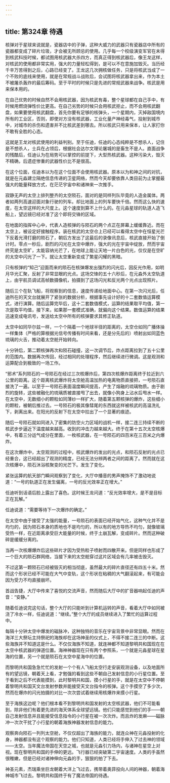 ```yaml
---
---
---
```

title: 第324章 待遇
---



核弹对于星球来说就是，瓷器店中的子弹，这种大威力的武器只有瓷器店中所有的瓷器都变成了碎片垃圾，才会被无所顾忌的使用。几乎每一个校级演变军官在未得到核武科技时候，都试图用核武器大杀四方，而真正得到核武器后，像王龙这样，对核武的使用都非常实用，强大的力量轻松得到，是可以不在意施加毁灭。当历经千辛万苦得到之后，心路已经变了。王龙这几次拥核做任务，只是将核武当成了一个不败的底线来使用，就是在常规战斗战败后，会试图将核武器拿出来，作为本土不被屠杀轰炸的最后筹码。至于平时的时候只是先进的常规武器来战争。核武是用来保本用的。

在自己优势的时候自然不会用核武器，因为核武有毒，整个星球都在自己手中，有时候用燃烧弹性价比更高。在自己劣势的时候只会用核武拒止，而不会用核武翻盘，如果要使用核武翻盘，首先你要有足够的核弹头，一个星期内，灭掉敌国境内所有的工业区，否则，即使对方没有核武器，工业化量产神经毒气，投射到城市中，对城市的杀伤和遗害并不比核武差到哪去。所以核武只用来保本，让人家打你不敢有全胜的心态。

这就是王龙对核武使用的利益判别。至于任迪，任迪的心态纯粹是不想杀人，记住是不想杀人，士兵在占领后，根据社会达尔文理论屠城的是畜生不是人。直面战争的残酷后，任迪认为在局势可以掌控的前提下，大型热核武器。这种污染大，毁灭不精确，后遗症惨重的武器性价比不是很高。

在这个位面，任迪本以为在这个位面不会使用核武器。原本以为和神之间的对抗，就是在元淼建立隔绝信息传递的卫星网络，然而今天却要依靠人类目前为止掌握最强大的能量释放方式，在茫茫宇宙中和诸神来一次推手。

寂静无声的太空上排列整齐的太空陨石，面对的是同样列队毕竟的人造金属体。两者如两列高速迎面对象行驶的列车。却比地面上的列车要快千倍。然而这么快的速度，在太空这样的大尺度上。这个速度到算不上什么的。在元淼星球的轨道人造飞船上，望远镜已经对准了这个即将交锋的区域。

在地面的指挥中心中，代表人造核弹的与陨石的两个点正在屏幕上缓缓靠近。而在太空上，被设定好接触程序。装在核武的太空仓上已经可以看得太空中在恒星光芒下反着光滑打磨的陨石了，朝后方发出了这最后的录像讯息后，核武直接开始了倒计时。零点一秒后，剧烈的闪光在太空中爆炸，强大的光在宇宙中绽放，然而宇宙终究是太空旷，太能容纳光芒了，在地球上能让天地一片白色的光，仅仅是在空旷的太空中闪光了一下。就让太空重新变成了繁星闪耀的黑暗。

只有核弹的“知己”迎面而来的陨石在核弹爆发出强烈的闪光后，因反光作用，如明月华光汇聚，反射了非常显眼的光点。这场交锋的五十六秒后，在元淼外太空轨道上，由宇航员调试高帧数摄像机，拍摄到了这场闪光和反光两个光点出现照片。

随后三个在轨飞船，将观察到的信息，速度传递给地面中心。在第一次闪光后，任迪所在的天文台就展开了紧张的数据分析，根据事先设计好的十二套数值运算模式，进行演算。随后运算完毕后，这十二套数值模式，运算的结果取平均值，第一次是取平均值，接下来，如果那一套模式准确，就偏向这个结果。数值运算的结果迅速变成电讯号，发送给太空中所有的核弹要求其修正轨道。

太空中如同华尔兹一样，一个个隔着一个地球半径的距离的，太空仓如同广播体操一样集体（严格的算根据光信号传播有时间来看，还是分先后的）喷射出如同蓝色琉璃的火舌，推动着太空舱开始转向。

十分钟后，第二颗核弹再次和陨石碰撞，这一次调节后，炸点距离拉到了五十公里的范围内。数据再次传回，经过相同的处理程序，然后继续进行微调。这是观测和运算配合到极致的一场工作。

“邪术”系列陨石的一号陨石在经过三次核爆炸后，第四次核爆炸距离终于拉近到六公里的距离。这个距离核武爆炸将太空舱高温加热的电离物质直接把，一号陨石直接洗了一遍。以至于一号陨石表面温度瞬间提高，产生了熔融的琉璃物质。由于剧烈的旋转，这些被融化的琉璃质被直接甩了出去，就像小狗身上沾水后甩水一样。在太空中，无数细小的颗粒如同薄纱一样扩大，随着第五颗核弹的爆炸，这些细小的颗粒，被朝后推过去。一号陨石的极其像彗尾的东西就这样被核武的高温洗礼下，剥离出来。在阳光的反射下在太空中拉出了一个显著的痕迹。

随后一号陨石就如同进入了密集的防空火力区域的战机一样，接二连三持续不断的核武步步逼近下温度越来越高。收到的冲击力越来越大。终于在第十五次太空核爆中，有着三分运气成分在里面，一枚核武器，在一号陨石的四百米在三百米之内爆炸。

在这次爆炸中，太空观测的过程中，核武爆炸的发出的光点，和陨石反射的光点已经重合，这已经超出了观测的精度，已经无法分辨两者之间的距离了。然而就在这次核爆中，陨石沐浴核聚变的光芒下。发生了变化。

紧张运算的航天部门瞬间观察到了变化，大厅中播音的男声掩饰不了激动地说道：“一号的轨道正在发生偏离，一号的反光效率正在增大。”

任迪听到话语后脸上露出了喜色。这时候王龙问道：“反光效率增大，是不是目标正在瓦解。”

任迪说道：“需要等待下一次爆炸的确定。”

在太空中由于接受了太强的能量，一号陨石的表面已经开始气化，这种气化并不是均匀的，因为陨石本身的质地也不是均匀的，所以有的地方导热不均匀，就像玻璃受热一样，在近距离承受巨大能量的时候，终于土崩瓦解，变成碎片。然而这种破碎是缓缓分离的。

当再一次核爆爆炸后这些碎片才因为受热粒子喷射而四散开来。但是同样也形成了一个巨大的陨石群网络，当接下来的太空舱穿过这片区域会有几率被击毁灭。

不过这第一颗陨石已经被毁灭的相当彻底，虽然最大的碎片直径还有四五十米。然而这个形状已经不可能在大气中变轨，这个形状在粘稠的大气翻滚起来，有可能会因为受力不均直接崩坏。

首战告捷，大厅中传来了喜悦的交流声音，然而随后大厅中的扩音器响起任迪的声音：“安静。”

随着任迪说完这句话，整个大厅的只能听到计算机运转的声音，看着大厅中如同被浇了冷水一样，任迪说道：“继续。”整个大厅的成员继续进入了繁忙的运算过程中。

每隔十分钟太空中爆发的磁脉冲，这种独特的音乐在宇宙背景中非常显眼。然而在海洋三大祭坛主持祭祀的海族却在这场神圣的仪式上，不得不接二连三的中断。这些海族并不知道这是什么。不仅仅海族不知道，就连神都不知道黎明共和国现在在太空中核武器的弹道位置。海神神器现在只有两个参照系，一个就是元淼星球在星海的位置，另一个就是陨石在太空中星海中的位置。

而黎明共和国急急忙忙的发射一个个有人飞船太空行走安装观测设备，以及地面所有的望远镜，朝着天上看，才勉强的看到这些不朝自己发射信息的小行星位置。至于看到之后不代表能摸到，此时黎明共和国，摸小行星的手，就是在太空中不停朝着黎明共和国天文台发射参数并能接受天文台指令的核弹。这个手摸空了多少次，然而在爆炸的闪光拍摄的对比一次次尝试着继续用核爆炸来摸小行星。

至于海族这边呢？他们根本看不到黎明共和国发射的太空核武器，他们不可能看到，除非他们有着更先进的海天体系全球望远镜。他们只能感觉到他们的手——朝自己发射信息并且能接受信息指令的小行星在被一次次炸。而且炸的发麻——磁脉冲一次次干扰了小行星的朝着海族神器发射信息的能力。

观察奔向陨石一列列太空舱，不仅仅超出了海族的能力，就连众神在元淼投射的化身，神器都没有这个观察的能力。他们只知道，人类已经将手伸入了过去神的领域——太空。当年魔法帝国在天空之城，也就是元淼引力场内，与诸神在星空上对视。现在黎明共和国的手伸的更远。飞行器已经突破第二宇宙速度。人类的手虽然很稚嫩，但是已经对诸神伸向元淼的手，狠狠的拍了下去。

神圣元素，杰瑞乘坐巨龙朝着大洋上飞过去，携带着奥菲投向人间的神器，朝着海神城市飞过去。黎明共和国终于有了魔法帝国的待遇。